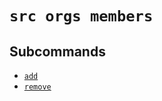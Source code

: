 # `src orgs members`

## Subcommands

* [`add`](/cli/references/orgs/members/add)
* [`remove`](/cli/references/orgs/members/remove)
